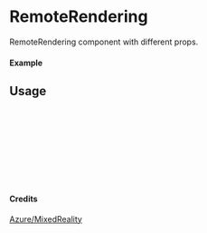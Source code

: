 
<Meta of={RemoteRendering} title="Azure/MixedReality/RemoteRendering" />

# RemoteRendering

RemoteRendering component with different props.

#### Example

<Canvas of={RemoteRendering.Primary} />

## Usage

```ts
import { RemoteRendering } from "yadl-ui";

const Example = () => {
  return (
      <RemoteRendering />
  );
};

export default Example;
```

#### Credits
[Azure/MixedReality](https://learn.microsoft.com/en-us/azure/architecture/icons/)
